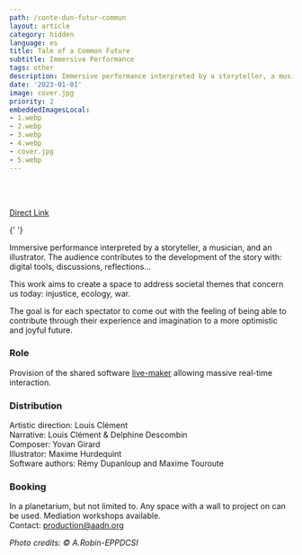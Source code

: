 ```yaml
---
path: /conte-dun-futur-commun
layout: article
category: hidden
language: es
title: Tale of a Common Future
subtitle: Immersive Performance
tags: other
description: Immersive performance interpreted by a storyteller, a musician, and an illustrator.
date: '2023-01-01'
image: cover.jpg
priority: 2
embeddedImagesLocal:
- 1.webp
- 2.webp
- 3.webp
- 4.webp
- cover.jpg
- 5.webp
---
```


<br/>
<br/>

<ResponsiveIframe
  src="https://www.youtube.com/embed/kLPpmxxGzkA?si=-IzW3xV7_M7EYdHX"
  width="1920"
  height="1080"
/>

[Direct Link](https://www.youtube.com/embed/kLPpmxxGzkA?si=-IzW3xV7_M7EYdHX)


<ImageGrid props={props.data.mdx.frontmatter.embeddedImagesLocal} />{' '}


Immersive performance interpreted by a storyteller, a musician, and an illustrator.
The audience contributes to the development of the story with: digital tools, discussions, reflections...

This work aims to create a space to address societal themes that concern us today: injustice, ecology, war.

The goal is for each spectator to come out with the feeling of being able to contribute through their experience and imagination to a more optimistic and joyful future.

### Role
Provision of the shared software [live-maker](/live-maker) allowing massive real-time interaction.

### Distribution
Artistic direction: Louis Clément  
Narrative: Louis Clément & Delphine Descombin  
Composer: Yovan Girard  
Illustrator: Maxime Hurdequint  
Software authors: Rémy Dupanloup and Maxime Touroute  

### Booking
In a planetarium, but not limited to. Any space with a wall to project on can be used. Mediation workshops available.   
Contact: [production@aadn.org](mailto:production@aadn.org)
  
  

_Photo credits: © A.Robin-EPPDCSI_
